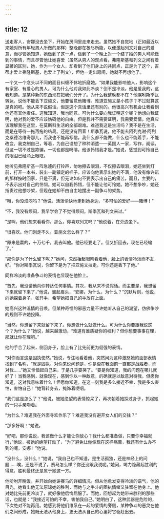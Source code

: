 ```yaml
---
---
---
```

title: 12
---




送走客人，安娜没去坐下，开始在房间里走来走去。虽然她不自觉地（正如最近以来她对所有年轻男人所做的那样）整晚都在极尽所能，以便激起列文对自己的爱意，而尽管她知道，她做到了这一点，做到了一个晚上对一个结了婚的男人可能做到的事情，而且尽管他让她喜爱（虽然从男人的观点看，弗隆斯基和列文之间有着显著的区别，她，作为一个女人，却看到了他们身上的共同点，正是为了这个，吉蒂才爱上弗隆斯基，也爱上了列文），但他一走出房间，她就不再想他了。

一个又一个念头以不同的面目纠缠不休地折磨她。“如果我能影响他人，影响这个有家室、有爱心的男人，可为什么他对我如此冷淡？倒不是冷淡，他是爱我的，这我知道。是某种新的东西现在把我们分开了。为什么我整晚都不在？他嘱咐斯季瓦转达，说他不能丢下亚施文，他要留意他赌博。难道亚施文是小孩子？不过就算这是真的吧。他从来不说假话。但是这个真话里还有别的。他很高兴有机会让我看到他还有其他责任。这我知道，我也同意。可为什么要向我证明这个呢？他想向我证明，他对我的爱不应该妨碍他的自由。但是我并不需要证明，我需要爱情。他真应该理解我在这里，在莫斯科生活的全部艰难。难道我这是生活吗？我不是在生活，而是在等待一拖再拖的结局。还是没有回音！斯季瓦说，他不能去阿列克谢·阿列克桑德洛维奇那儿，而我也不能再写信。我什么都不能做，什么也不能着手，不能改变，我克制自己，等着，为自己设想了种种消遣——英国人一家，写作，阅读，但这一切不过是欺骗，一切也都是吗啡。他该怜惜我才是。”她说，感觉到可怜自己的眼泪已经涌上眼眶。

她听见弗隆斯基一阵急遽的打铃声，匆匆擦去眼泪，不仅擦去眼泪，她还坐到灯前，打开一本书，装出一副镇定的样子。应该向他表示出她的不满，他没有像许诺的那样按时回家，只是不满，但无论如何不要表示出自己的痛苦，而且，主要的，不表示出对自己的怜悯。她可以自我怜惜，但不能让他可怜她。她不想争吵，她还指责过他想吵架，但现在她却不由自主地摆出一副争斗的架势。

“哦，你没烦闷吗？”他说，活泼愉快地走到她身边，“多可怕的爱好——赌博！”

“不，我没有烦闷，我早学会了不觉得烦闷。斯季瓦和列文来过。”

“是啊，他们想来看看你。那么，你喜欢列文吗？”他说着，在旁边坐下。

“很喜欢。他们刚走不久。亚施文怎么样了？”

“原来是赢的，十万七千。我去叫他。他已经要走了。但又折回去，现在已经输了。”

“那你是为了什么留下呢？”她问，忽然抬起眼睛看着他，脸上的表情冷淡而不友好。“你对斯季瓦说，你留下是为了把亚施文拉走。可你还是丢下了他。”

同样冷淡的准备争斗的表情也显现在他脸上。

“首先，我没请他向你转达任何事情。其次，我从来不说假话。而主要是，我想留下来就留下来了，”他说，皱起眉头，“安娜，为什么，为什么？”沉默片刻，他说，向她探着身子，张开手，希望她把自己的手放在上面。

她高兴这种温情的召唤。但某种奇怪的邪恶力量不许她听从自己的渴望，仿佛争吵的规则不许她投降。

“当然，你想留下来就留下来了。你想做什么就做什么。可为什么你要跟我说这个？为什么？”她说，越来越激动，“难道有谁质疑你的权利？但你想要事事在理，那就让你在理吧。”

他的手合了起来，侧回身子，脸上有了比先前更为倔强的表情。

“对你而言这是固执使然，”她说，专注地看着他，突然间为这种激怒她的面部表情找到了名称，“就是固执。对你来说问题是，你是否在我面前一直都是战胜者，而对我……”她又怜惜起自己来，于是几乎要哭了。“要是你知道，我的问题在哪儿就好了！当我感到，就像现在，感到你以一种敌意，的确就是以敌意对待我，但愿你知道，这对我意味着什么！但愿你知道，在这一刻我是多么接近不幸，我是多么害怕，害怕自己！”她背转身去，掩饰着哽咽。

“我们这是怎么了？”他说，被她绝望的表情惊呆了，再次朝着她探过身子，抓起她的一只手亲吻着。

“为什么？难道我在外面寻欢作乐了？难道我没有避开女人们的交往？”

“那多好啊！”她说。

“好吧，那你说说，我该做什么才能让你放心？我什么都准备做，只要你幸福就行，”他说，被她的绝望打动了，“为了避免让你像现在这样痛苦，我还有什么办不到的呢，安娜！”他说。

“没什么，没什么！”她说，“我自己也不知道，是生活孤独，还是神经上的问题……唉，还是不说了。赛马怎么样？你还没跟我说呢。”她问，竭力隐藏起胜利的得意，胜利最终还是属于她这一方。

他吩咐开晚饭，并开始向她讲赛马的详细情况。但从他愈发变得冷淡的语气，他的目光，她看出他无法原谅她的胜利，而她与之争斗的固执情绪又驻留在他身上。他对她比先前更冷淡了，就好像他后悔屈服了。而她，回想起为她带来胜利的那些话，也就是：“我接近可怕的不幸，害怕我自己。”她明白了，这种武器是危险的，下次绝对不能再用。她感到将他们维系在一起的爱情的旁侧，某种争斗的恶灵在他们之间形成，她既无法从他身上，更无法从自己的心里将它驱赶出去。